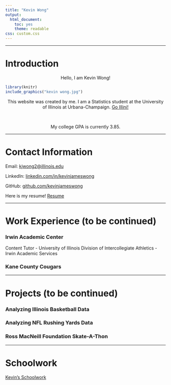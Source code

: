 ```yaml
---
title: "Kevin Wong"
output:
  html_document:
    toc: yes
    theme: readable
css: custom.css
---
```


***

# Introduction

<center>Hello, I am Kevin Wong!</center>

```r
library(knitr)
include_graphics("kevin wong.jpg")
```

<center>This website was created by me. I am a Statistics student at the University of Illinois at Urbana-Champaign. [Go Illini!](https://fightingillini.com){target="_blank"}</center>  

<br>

<center>My college GPA is currently $3.85$.</center>

***

# Contact Information

Email: <kjwong2@illinois.edu> 

LinkedIn: [linkedin.com/in/kevinjameswong](https://www.linkedin.com/in/kevinjameswong/){target="_blank"} 

GitHub: [github.com/kevinjameswong](https://github.com/kevinjameswong){target="_blank"}

Here is my resume! [Resume](Kevin Wong Resume)  

***

# Work Experience (to be continued)

### Irwin Academic Center
Content Tutor - University of Illinois Division of Intercollegiate Athletics - Irwin Academic Services

### Kane County Cougars

***

# Projects (to be continued)

### Analyzing Illinois Basketball Data
### Analyzing NFL Rushing Yards Data
### Ross MacNeill Foundation Skate-A-Thon

***

# Schoolwork

[Kevin's Schoolwork](schoolwork.html){target="_blank"}